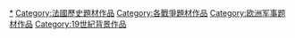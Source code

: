 [[Category:拿破仑战争|*]]
[[Category:法國歷史題材作品|Category:法國歷史題材作品]]
[[Category:各戰爭題材作品|Category:各戰爭題材作品]]
[[Category:欧洲军事题材作品|Category:欧洲军事题材作品]]
[[Category:19世紀背景作品|Category:19世紀背景作品]]